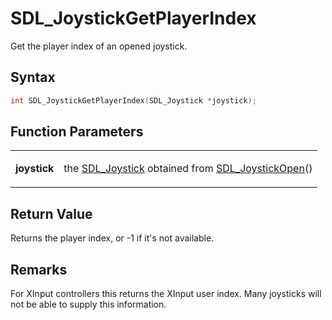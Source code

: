 = SDL_JoystickGetPlayerIndex =

Get the player index of an opened joystick.

== Syntax ==

<syntaxhighlight lang='c'>
int SDL_JoystickGetPlayerIndex(SDL_Joystick *joystick);
</syntaxhighlight>

== Function Parameters ==

{|
|'''joystick'''
|the [[SDL_Joystick]] obtained from [[SDL_JoystickOpen]]()
|}

== Return Value ==

Returns the player index, or -1 if it's not available.



== Remarks ==

For XInput controllers this returns the XInput user index. Many joysticks
will not be able to supply this information.


